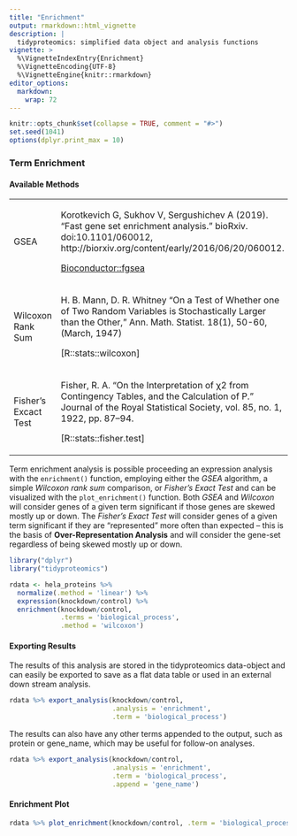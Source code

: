 ```yaml
---
title: "Enrichment"
output: rmarkdown::html_vignette
description: |
  tidyproteomics: simplified data object and analysis functions
vignette: >
  %\VignetteIndexEntry{Enrichment}
  %\VignetteEncoding{UTF-8}
  %\VignetteEngine{knitr::rmarkdown}
editor_options: 
  markdown: 
    wrap: 72
---
```


```r
knitr::opts_chunk$set(collapse = TRUE, comment = "#>")
set.seed(1041)
options(dplyr.print_max = 10)
```

### Term Enrichment

#### Available Methods

+---------------+------------------------------------------------------------------------------------------+
| GSEA          | Korotkevich G, Sukhov V, Sergushichev A (2019).                                          |
|               | “Fast gene set enrichment analysis.”                                                     |
|               | bioRxiv. doi:10.1101/060012,                                                             |
|               | http://biorxiv.org/content/early/2016/06/20/060012.                                      |
|               |                                                                                          |
|               | [Bioconductor::fgsea](https://bioconductor.org/packages/release/bioc/html/fgsea.html)    |
+---------------+------------------------------------------------------------------------------------------+
| Wilcoxon      | H. B. Mann, D. R. Whitney "On a Test of Whether one of Two Random Variables is           |
| Rank Sum      | Stochastically Larger than the Other," Ann. Math. Statist. 18(1), 50-60, (March, 1947)   |
|               |                                                                                          |
|               | [R::stats::wilcoxon]                                                                     |
+---------------+------------------------------------------------------------------------------------------+
| Fisher's      | Fisher, R. A. “On the Interpretation of χ2 from Contingency Tables, and the Calculation  |
| Excact Test   | of P.” Journal of the Royal Statistical Society, vol. 85, no. 1, 1922, pp. 87–94.        |
|               |                                                                                          |
|               | [R::stats::fisher.test]                                                                  |
+---------------+------------------------------------------------------------------------------------------+

Term enrichment analysis is possible proceeding an expression analysis with the `enrichment()` function, employing either the _GSEA_ algorithm, a simple _Wilcoxon rank sum_ comparison, or _Fisher's Exact Test_ and can be visualized with the `plot_enrichment()` function. Both _GSEA_ and _Wilcoxon_ will consider genes of a given term significant if those genes are skewed mostly up or down. The _Fisher's Exact Test_ will consider genes of a given term significant if they are "represented" more often than expected -- this is the basis of __Over-Representation Analysis__ and will consider the gene-set regardless of being skewed mostly up or down.

```r
library("dplyr")
library("tidyproteomics")

rdata <- hela_proteins %>% 
  normalize(.method = 'linear') %>%
  expression(knockdown/control) %>%
  enrichment(knockdown/control, 
             .terms = 'biological_process', 
             .method = 'wilcoxon')
```

#### Exporting Results
The results of this analysis are stored in the tidyproteomics data-object and can easily be exported to save as a flat data table or used in an external down stream analysis.
```r

rdata %>% export_analysis(knockdown/control, 
                          .analysis = 'enrichment', 
                          .term = 'biological_process')
```

The results can also have any other terms appended to the output, such as protein or gene_name, which may be useful for follow-on analyses.
```r

rdata %>% export_analysis(knockdown/control, 
                          .analysis = 'enrichment', 
                          .term = 'biological_process',
                          .append = 'gene_name')
```

#### Enrichment Plot

```r

rdata %>% plot_enrichment(knockdown/control, .term = 'biological_process')
```
